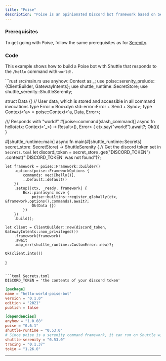 ```yaml
---
title: "Poise"
description: "Poise is an opinionated Discord bot framework based on Serenity with good support for slash commands."
---
```


### Prerequisites

To get going with Poise, follow the same prerequisites as for [Serenity](./serenity).

### Code

This example shows how to build a Poise bot with Shuttle that responds to the `/hello` command with `world!`.

<CodeGroup>
```rust src/main.rs
use anyhow::Context as _;
use poise::serenity_prelude::{ClientBuilder, GatewayIntents};
use shuttle_runtime::SecretStore;
use shuttle_serenity::ShuttleSerenity;

struct Data {} // User data, which is stored and accessible in all command invocations
type Error = Box<dyn std::error::Error + Send + Sync>;
type Context<'a> = poise::Context<'a, Data, Error>;

/// Responds with "world!"
#[poise::command(slash_command)]
async fn hello(ctx: Context<'_>) -> Result<(), Error> {
    ctx.say("world!").await?;
    Ok(())
}

#[shuttle_runtime::main]
async fn main(#[shuttle_runtime::Secrets] secret_store: SecretStore) -> ShuttleSerenity {
    // Get the discord token set in `Secrets.toml`
    let discord_token = secret_store
        .get("DISCORD_TOKEN")
        .context("'DISCORD_TOKEN' was not found")?;

    let framework = poise::Framework::builder()
        .options(poise::FrameworkOptions {
            commands: vec![hello()],
            ..Default::default()
        })
        .setup(|ctx, _ready, framework| {
            Box::pin(async move {
                poise::builtins::register_globally(ctx, &framework.options().commands).await?;
                Ok(Data {})
            })
        })
        .build();

    let client = ClientBuilder::new(discord_token, GatewayIntents::non_privileged())
        .framework(framework)
        .await
        .map_err(shuttle_runtime::CustomError::new)?;

    Ok(client.into())
}
```

```toml Secrets.toml
DISCORD_TOKEN = 'the contents of your discord token'
```

```toml Cargo.toml
[package]
name = "hello-world-poise-bot"
version = "0.1.0"
edition = "2021"
publish = false

[dependencies]
anyhow = "1.0.68"
poise = "0.6.1"
shuttle-runtime = "0.53.0"
# Since poise is a serenity command framework, it can run on Shuttle with shuttle-serenity
shuttle-serenity = "0.53.0"
tracing = "0.1.37"
tokio = "1.26.0"
```
</CodeGroup>

---
<Snippet file="other-frameworks.mdx" />

<Snippet file="check-examples.mdx" />
